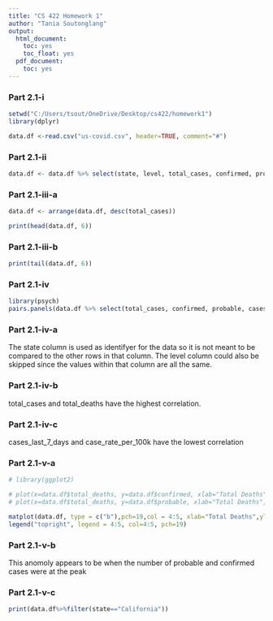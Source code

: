 ```yaml
---
title: "CS 422 Homework 1"
author: "Tania Soutonglang"
output:
  html_document:
    toc: yes
    toc_float: yes
  pdf_document:
    toc: yes
---
```


### Part 2.1-i
```r
setwd("C:/Users/tsout/OneDrive/Desktop/cs422/homework1")
library(dplyr)

data.df <-read.csv("us-covid.csv", header=TRUE, comment="#")
```

### Part 2.1-ii
```r
data.df <- data.df %>% select(state, level, total_cases, confirmed, probable, cases_last_7_days, case_rate_per_100K, total_deaths)
```

### Part 2.1-iii-a
```r
data.df <- arrange(data.df, desc(total_cases))

print(head(data.df, 6))
```

### Part 2.1-iii-b
```r
print(tail(data.df, 6))
```

### Part 2.1-iv
```r
library(psych)
pairs.panels(data.df %>% select(total_cases, confirmed, probable, cases_last_7_days, case_rate_per_100K, total_deaths), cor = TRUE)
```

### Part 2.1-iv-a
The state column is used as identifyer for the data so it is not meant to be compared to the other rows in that column. The level column could also be skipped since the values within that column are all the same.

### Part 2.1-iv-b
total_cases and total_deaths have the highest correlation.

### Part 2.1-iv-c
cases_last_7_days and case_rate_per_100k have the lowest correlation

### Part 2.1-v-a
```r
# library(ggplot2)

# plot(x=data.df$total_deaths, y=data.df$confirmed, xlab="Total Deaths", ylab="Confirmed Cases", main="U.S. Covid-19 Cases")
# plot(x=data.df$total_deaths, y=data.df$probable, xlab="Total Deaths", ylab="Probable Cases", main="U.S. Covid-19 Cases")

matplot(data.df, type = c("b"),pch=19,col = 4:5, xlab="Total Deaths",ylab="Cases", main="U.S. Covid-19 Cases")
legend("topright", legend = 4:5, col=4:5, pch=19)
```

### Part 2.1-v-b
This anomoly appears to be when the number of probable and confirmed cases were at the peak

### Part 2.1-v-c
```r
print(data.df%>%filter(state=="California"))
```
